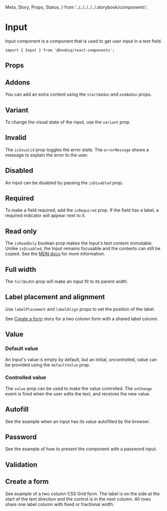   Meta,
  Story,
  Props,
  Status,
} from '../../../../../.storybook/components';


<Meta of={Stories} />

# Input

<Status variant="experimental" />

Input component is a component that is used to get user input in a text field.

```tsx
import { Input } from '@koobiq/react-components';
```

<Story of={Stories.Base} />

## Props

<Props />

## Addons

You can add an extra content using the `startAddon` and `endAddon` props.

<Story of={Stories.Addons} />

## Variant

To change the visual state of the input, use the `variant` prop.

<Story of={Stories.Variant} />

## Invalid

The `isInvalid` prop toggles the error state. The `errorMessage` shows a message to explain the error to the user.

<Story of={Stories.Invalid} />

## Disabled

An input can be disabled by passing the `isDisabled` prop.

<Story of={Stories.Disabled} />

## Required

To make a field required, add the `isRequired` prop.
If the field has a label, a required indicator will appear next to it.

<Story of={Stories.Required} />

## Read only

The `isReadOnly` boolean prop makes the Input's text content immutable.
Unlike `isDisabled`, the Input remains focusable and the contents can still be copied.
See the [MDN docs](https://developer.mozilla.org/en-US/docs/Web/HTML/Attributes/readonly) for more information.

<Story of={Stories.ReadOnly} />

## Full width

The `fullWidth` prop will make an input fit to its parent width.

<Story of={Stories.FullWidth} />

## Label placement and alignment

Use `labelPlacement` and `labelAlign` props to set the position of the label.

See [Create a form](#create-a-form) story for a two column form with a shared label column.

<Story of={Stories.LabelPlacementAlignment} />

## Value

### Default value

An Input's value is empty by default, but an initial, uncontrolled, value can be provided using the `defaultValue` prop.

<Story of={Stories.DefaultValue} />

### Controlled value

The `value` prop can be used to make the value controlled.
The `onChange` event is fired when the user edits the text, and receives the new value.

<Story of={Stories.ControlledValue} />

## Autofill

See the example when an input has its value autofilled by the browser.

<Story of={Stories.Autofill} />

## Password

See the example of how to present the component with a password input.

<Story of={Stories.Password} />

## Validation

<Story of={Stories.Validation} />

## Create a form

See example of a two column CSS Grid form. The label is on the side
at the start of the text direction and the control is in the next column.
All rows share one label column with fixed or fractional width.

<Story of={Stories.CreateForm} />
